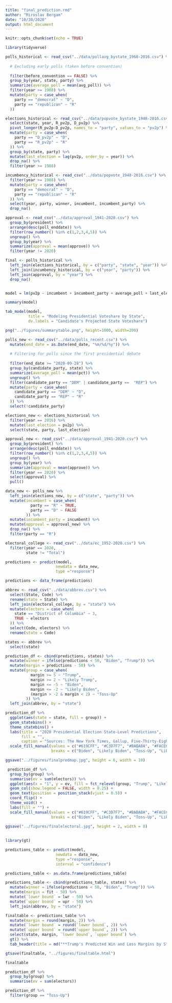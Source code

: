 ```yaml
---
title: "final_prediction.rmd"
author: "Miroslav Bergam"
date: "10/30/2020"
output: html_document
---
```


```r
knitr::opts_chunk$set(echo = TRUE)

library(tidyverse)

```

```r

polls_historical <- read_csv("../data/pollavg_bystate_1968-2016.csv") %>% 
  
  # Excluding early polls (taken before convention) 
  
  filter(before_convention == FALSE) %>%
  group_by(year, state, party) %>% 
  summarize(average_poll = mean(avg_poll)) %>% 
  filter(year >= 1988) %>%
  mutate(party = case_when(
    party == "democrat" ~ "D",
    party == "republican" ~ "R"
  ))

elections_historical <- read_csv("../data/popvote_bystate_1948-2016.csv") %>%
  select(state, year, R_pv2p, D_pv2p) %>% 
  pivot_longer(R_pv2p:D_pv2p, names_to = "party", values_to = "pv2p") %>% 
  mutate(party = case_when(
    party == "D_pv2p" ~ "D",
    party == "R_pv2p" ~ "R"
  )) %>% 
  group_by(state, party) %>% 
  mutate(last_election = lag(pv2p, order_by = year)) %>% 
  drop_na() %>%
  filter(year >= 1988)

incumbency_historical <- read_csv("../data/popvote_1948-2016.csv") %>%
  filter(year >= 1988) %>%
  mutate(party = case_when(
    party == "democrat" ~ "D",
    party == "republican" ~ "R"
  )) %>%
  select(year, party, winner, incumbent, incumbent_party) %>%
  drop_na()

approval <- read_csv("../data/approval_1941-2020.csv") %>%
  group_by(president) %>%
  arrange(desc(poll_enddate)) %>%
  filter(row_number() %in% c(1,2,3,4,5)) %>%
  ungroup() %>%
  group_by(year) %>%
  summarize(approval = mean(approve)) %>%
  filter(year != 2020)

final <- polls_historical %>%
  left_join(elections_historical, by = c("party", "state", "year")) %>%
  left_join(incumbency_historical, by = c("year", "party")) %>%
  left_join(approval, by = "year") %>%
  drop_na()


model = lm(pv2p ~ incumbent + incumbent_party + average_poll + last_election + approval, data = final)

summary(model)

tab_model(model,
          title = "Modeling Presidential Voteshare by State",
          dv.labels = "Candidate's Projected State Voteshare")

png("../figures/summarytable.png", height=1000, width=200)

```

```r

polls_new <- read_csv("../data/polls_recent.csv") %>%
  mutate(end_date = as.Date(end_date, "%m/%d/%y")) %>% 
  
  # Filtering for polls since the first presidential debate
  
  filter(end_date >= "2020-09-28") %>% 
  group_by(candidate_party, state) %>% 
  summarize(average_poll = mean(pct)) %>% 
  ungroup() %>%
  filter(candidate_party == "DEM" | candidate_party ==  "REP") %>% 
  mutate(party = case_when(
    candidate_party == "DEM" ~ "D",
    candidate_party == "REP" ~ "R"
  )) %>% 
  select(!candidate_party) 

elections_new <- elections_historical %>%
  filter(year == 2016) %>%
  mutate(last_election = pv2p) %>%
  select(state, party, last_election)

approval_new <- read_csv("../data/approval_1941-2020.csv") %>%
  group_by(president) %>%
  arrange(desc(poll_enddate)) %>%
  filter(row_number() %in% c(1,2,3,4,5)) %>%
  ungroup() %>%
  group_by(year) %>%
  summarize(approval = mean(approve)) %>%
  filter(year == 2020) %>%
  select(approval) %>%
  pull()

data_new <- polls_new %>% 
  left_join(elections_new, by = c("state", "party")) %>% 
  mutate(incumbent = case_when(
           party == "R" ~ TRUE,
           party == "D" ~ FALSE
         )) %>%
  mutate(incumbent_party = incumbent) %>%
  mutate(approval = approval_new) %>%
  drop_na() %>%
  filter(party == "R")

electoral_college <- read_csv("../data/ec_1952-2020.csv") %>%
  filter(year == 2020,
         state != "Total") 

predictions <- predict(model, 
                      newdata = data_new,
                      type ="response") 

predictions <- data_frame(predictions)

abbrev <- read_csv("../data/abbrev.csv") %>%
  select(State, Code) %>%
  rename(state = State) %>%
  left_join(electoral_college, by = "state") %>%
  mutate(electors = case_when(
    state == "District of Columbia" ~ 3,
    TRUE ~ electors
  )) %>%
  select(Code, electors) %>%
  rename(state = Code)

states <- abbrev %>%
  select(state)

prediction_df <- cbind(predictions, states) %>%
  mutate(winner = ifelse(predictions < 50, "Biden", "Trump")) %>%
  mutate(margin = predictions - 50) %>%
  mutate(group = case_when(
           margin >= 5 ~ "Trump",
           margin >= 2 ~ "Likely Trump",
           margin <= -5 ~ "Biden",
           margin <= -2 ~ "Likely Biden",
           (margin > -2 & margin < 2) ~ "Toss-Up"
         )) %>%
  left_join(abbrev, by = "state")

```

```r

prediction_df %>% 
  ggplot(aes(state = state, fill = group)) +
  geom_statebins() +
  theme_statebins() +
  labs(title = "2020 Presidential Election State-Level Predictions",
       fill = "",
       caption = "Sources: The New York Times, Gallup, Five-Thirty-Eight") +
  scale_fill_manual(values = c("#619CFF", "#C3D7F7", "#BABABA", "#FACECA", "#F8766D"),
                    breaks = c("Biden", "Likely Biden", "Toss-Up", "Likely Trump", "Trump"))

ggsave("../figures/finalpredmap.jpg", height = 6, width = 10)

 prediction_df %>%
  group_by(group) %>%
  summarise(ev = sum(electors)) %>%
  ggplot(aes(x = "1", y = ev, fill = fct_relevel(group, "Trump", "Likely Trump", "Toss-Up", "Likely Biden", "Biden"), label = ev)) +
  geom_col(show.legend = FALSE, width = 0.25) + 
  geom_text(position = position_stack(vjust = 0.5)) +
  coord_flip() + 
  theme_void() + 
  labs(fill = "") +
  scale_fill_manual(values = c("#619CFF", "#C3D7F7", "#BABABA", "#FACECA", "#F8766D"),
                    breaks = c("Biden", "Likely Biden", "Toss-Up", "Likely Trump", "Trump"))
  
ggsave("../figures/finalelectoral.jpg", height = 2, width = 8)
  
```



```r

library(gt)

predictions_table <- predict(model, 
                      newdata = data_new,
                      type ="response",
                      interval = "confidence") 

predictions_table <- as.data.frame(predictions_table)

predictions_table <- cbind(predictions_table, states) %>%
  mutate(winner = ifelse(predictions < 50, "Biden", "Trump")) %>%
  mutate(margin = fit - 50) %>%
  mutate(`lower bound` = lwr - 50) %>%
  mutate(`upper bound` = upr - 50) %>%
  left_join(abbrev, by = "state")

finaltable <- predictions_table %>% 
  mutate(margin = round(margin, 2)) %>%
  mutate(`lower bound` = round(`lower bound`, 2)) %>%
  mutate(`upper bound` = round(`upper bound`, 2)) %>%
  select(state, margin, `lower bound`, `upper bound`) %>%
  gt() %>%
  tab_header(title = md("**Trump's Predicted Win and Loss Margins by State**"))

gtsave(finaltable, "../figures/finaltable.html")

finaltable

```

```r
prediction_df %>%
  group_by(group) %>%
  summarise(ev = sum(electors))

prediction_df %>%
  filter(group == "Toss-Up")
```



